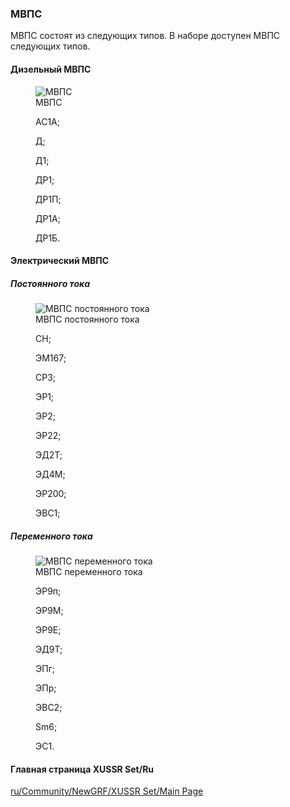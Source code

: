 === МВПС ===
МВПС состоят из следующих типов.
В наборе доступен МВПС следующих типов.
====Дизельный МВПС====
[[File:en/МВПС.png|frame| МВПС]] 
:АС1А; 

:Д; 

:Д1; 

:ДР1; 

:ДР1П; 

:ДР1А; 

:ДР1Б.

====Электрический МВПС====
=====Постоянного тока=====
[[File:en/МВПС постоянного тока.png|frame| МВПС постоянного тока]]  
:СН; 

:ЭМ167; 

:СР3; 

:ЭР1; 

:ЭР2; 

:ЭР22; 

:ЭД2Т;

:ЭД4М;

:ЭР200; 

:ЭВС1;
=====Переменного тока=====
[[File:en/МВПС перем тока.png|frame| МВПС переменного тока]]  
:ЭР9п; 

:ЭР9М; 

:ЭР9Е; 

:ЭД9Т; 

:ЭПг; 

:ЭПр; 

:ЭВС2;

:Sm6; 

:ЭС1.

====Главная страница XUSSR Set/Ru====
[[ru/Community/NewGRF/XUSSR Set/Main Page]]
